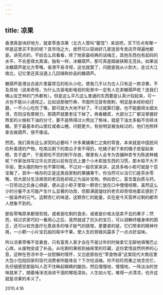 ```yaml
---
---
---
```

title: 凉果
---




香港真是块好地方，就拿零食凉果（北方人管叫“蜜饯”）来说吧，天下珍点有哪一样是这里买不到的呢？其市场之大，居然可以容纳好几家连锁专卖店开得遍地都是。讲究点的，不妨去么凤看看，除了他家最经典的话梅王，其他东西也有起码的水平，不会差得太离谱。独有一样，冰糖葫芦，那可真是踏破铁鞋无觅处。如果说冰糖葫芦是北方零嘴，香港不易寻得，这也就罢了，问题是我从小到大，走过大江南北，记忆里还真没遇上几回堪称妙品的糖葫芦。

糖葫芦是港台古装片里最常见的街头小吃，使我几乎以为古人只有这一款凉果，不及其他（说来奇怪，为什么古装电影电视的街景中一定有人在卖糖葫芦呢？连我们佛山宝芝林的门外都有）。但是这么平凡这么普通的东西要是认真计较起来，可一点也不能以小道视之。比如说那根竹串，市面所见皆有倒刺，明显是未经砂纸打磨，一不小心吃伤了嘴，那可就大大地不妙了。不过就算打磨，也不能磨得太细太滑，否则没有摩擦力，那葫芦就要老往下掉了。再看糖浆，大部分工厂都没掌握好熬浆的火候和下油的分寸，要不是熬得过火熬出了焦味，就是下油太多黏不住碎冰糖。至于最基本的山里红或者山楂，问题更大，有些明显被虫蛀过的，他们也照样拿去做葫芦，很不像话。

然而，我们真有这么讲究的必要吗？许多果脯果仁之类的零食，本来就是中国民间俭朴美德的产物，吃南瓜剩下的南瓜子舍不得扔，吃橘子剥下来的橘子皮留起来晒，杏子盛产，于是把吃不完的制干存放，哪里有人会专为杏脯种杏专为陈皮种橘呢？作家张炜写过华北农民以前有在炕上置个小木柜放东西的习惯，那木柜不大不华丽，里头摆的物什也不算珍稀。不过对一般农家来讲，这具多格小柜可就是个百宝箱了，其中一格存的正是这类自家制的果脯果干。你当然可以当它们是茶余零嘴，但大部分生活艰苦的老百姓却视之为滋补宝物。例如杏仁，富含蛋白质与钙，一日劳动之后身心俱疲，便从这小柜子里取一颗杏仁放在口中慢慢咀嚼，虽然这么少的分量不太可能产生什么显著的功效，但那满面皱纹的老农却奇怪地着实感到了一股滋养的元气。这颗杏仁的味道，这颗杏仁的能量，实在是今天营养过剩的都市人想象不到的。

那些零嘴原来都很贫贱，或者是吃剩的食余，或者是价格太低卖不去的果子；然而，经过农家巧妇一番用心之后，竟然就成了炕头的宝贝，可以调解纾缓身体的困乏，还可以权充食疗化愈痰多的嗓子胀气的肠胃。更要紧的是，它们带来的精神作用，一小颗一小片宝石般的柜中干果，使人生的劳碌风霜多了一点点好滋味。

所以凉果零嘴不宜暴食，只有富贵人家才会在不是过年的时候拿它无聊地填嘴巴止心痒。从废物变成了补品，从吃剩的果核到抽屉里的珍藏，这份爱惜自然供养的心意，这种在苍凉中寻一丝慰解的情怀，又岂是那些在“零食物语”这类现代大商店里大包小包抱回家的现代消费者所能体会？下次吃话梅，你不妨珍而重之地含住它，先仔细感受那股叫人忍不住眯起眼睛的酸劲，然后慢慢地，慢慢地，一阵淡淡的甘味就来了，随着唾沫流淌进干涸的喉咙深处。人生如火宅，难得一点清凉，也许这就是凉果的本义了。





2010.4.16